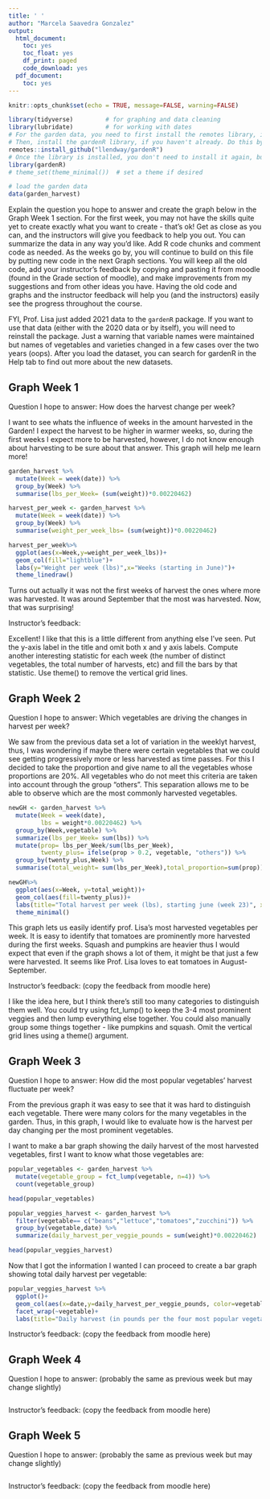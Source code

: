 ```yaml
---
title: ' '
author: "Marcela Saavedra Gonzalez"
output:
  html_document:
    toc: yes
    toc_float: yes
    df_print: paged
    code_download: yes
  pdf_document:
    toc: yes
---
```


```r
knitr::opts_chunk$set(echo = TRUE, message=FALSE, warning=FALSE)
```

```r
library(tidyverse)         # for graphing and data cleaning
library(lubridate)         # for working with dates
# For the garden data, you need to first install the remotes library, if you haven't already
# Then, install the gardenR library, if you haven't already. Do this by uncommenting the code below (delete the hashtag) and running it. Then, you should delete this line of code or add the hashtag back so you don't reinstall each time.
remotes::install_github("llendway/gardenR")
# Once the library is installed, you don't need to install it again, but each time you need to load the library using the code below. You will know if you haven't installed the library if the code below produces an error.
library(gardenR)
# theme_set(theme_minimal())  # set a theme if desired
```

```r
# load the garden data 
data(garden_harvest)
```

Explain the question you hope to answer and create the graph below in the Graph Week 1 section. For the first week, you may not have the skills quite yet to create exactly what you want to create - that's ok! Get as close as you can, and the instructors will give you feedback to help you out. You can summarize the data in any way you'd like. Add R code chunks and comment code as needed. As the weeks go by, you will continue to build on this file by putting new code in the next Graph sections. You will keep all the old code, add your instructor's feedback by copying and pasting it from moodle (found in the Grade section of moodle), and make improvements from my suggestions and from other ideas you have. Having the old code and graphs and the instructor feedback will help you (and the instructors) easily see the progress throughout the course.

FYI, Prof. Lisa just added 2021 data to the `gardenR` package. If you want to use that data (either with the 2020 data or by itself), you will need to reinstall the package. Just a warning that variable names were maintained but names of vegetables and varieties changed in a few cases over the two years (oops). After you load the dataset, you can search for gardenR in the Help tab to find out more about the new datasets.

## Graph Week 1

Question I hope to answer: How does the harvest change per week?

I want to see whats the influence of weeks in the amount harvested in the Garden! I expect the harvest to be higher in warmer weeks, so, during the first weeks I expect more to be harvested, however, I do not know enough about harvesting to be sure about that answer. This graph will help me learn more!


```r
garden_harvest %>% 
  mutate(Week = week(date)) %>% 
  group_by(Week) %>% 
  summarise(lbs_per_Week= (sum(weight))*0.00220462)

harvest_per_week <- garden_harvest %>% 
  mutate(Week = week(date)) %>% 
  group_by(Week) %>% 
  summarise(weight_per_week_lbs= (sum(weight))*0.00220462) 

harvest_per_week%>% 
  ggplot(aes(x=Week,y=weight_per_week_lbs))+
  geom_col(fill="lightblue")+
  labs(y="Weight per week (lbs)",x="Weeks (starting in June)")+
  theme_linedraw()
```
Turns out actually it was not the first weeks of harvest the ones where more was harvested. It was around September that the most was harvested. Now, that was surprising!

Instructor's feedback: 	

Excellent! I like that this is a little different from anything else I've seen. Put the y-axis label in the title and omit both x and y axis labels. Compute another interesting statistic for each week (the number of distinct vegetables, the total number of harvests, etc) and fill the bars by that statistic. Use theme() to remove the vertical grid lines.

## Graph Week 2

Question I hope to answer: Which vegetables are driving the changes in harvest per week?

We saw from the previous data set a lot of variation in the weeklyt harvest, thus, I was wondering if maybe there were certain vegetables that we could see getting progressively more or less harvested as time passes. For this I decided to take the proportion and give name to all the vegetables whose proportions are 20%. All vegetables who do not meet this criteria are taken into account through the group "others". This separation allows me to be able to observe which are the most commonly harvested vegetables.

```r
newGH <- garden_harvest %>% 
  mutate(Week = week(date),
         lbs = weight*0.00220462) %>% 
  group_by(Week,vegetable) %>% 
  summarize(lbs_per_Week= sum(lbs)) %>% 
  mutate(prop= lbs_per_Week/sum(lbs_per_Week),
         twenty_plus= ifelse(prop > 0.2, vegetable, "others")) %>% 
  group_by(twenty_plus,Week) %>% 
  summarise(total_weight= sum(lbs_per_Week),total_proportion=sum(prop))

newGH%>% 
  ggplot(aes(x=Week, y=total_weight))+
  geom_col(aes(fill=twenty_plus))+
  labs(title="Total harvest per week (lbs), starting june (week 23)", x=" ", y= " ",fill= "Vegetables")+
  theme_minimal()
```
This graph lets us easily identify prof. Lisa's most harvested vegetables per week. It is easy to identify that tomatoes are prominently more harvested  during the first weeks. Squash and pumpkins are heavier thus I would expect that even if the graph shows a lot of them, it might be that just a few were harvested. It seems like Prof. Lisa loves to eat tomatoes in August-September.

Instructor's feedback: (copy the feedback from moodle here)

I like the idea here, but I think there's still too many categories to distinguish them well. You could try using fct_lump() to keep the 3-4 most prominent veggies and then lump everything else together. You could also manually group some things together - like pumpkins and squash. Omit the vertical grid lines using a theme() argument.

## Graph Week 3

Question I hope to answer: How did the most popular vegetables' harvest fluctuate per week?

From the previous graph it was easy to see that it was hard to distinguish each vegetable. There were many colors for the many vegetables in the garden. Thus, in this graph, I would like to evaluate how is the harvest per day changing per the most prominent vegetables. 

I want to make a bar graph showing the daily harvest of the most harvested vegetables, first I want to know what those vegetables are:

```r
popular_vegetables <- garden_harvest %>% 
  mutate(vegetable_group = fct_lump(vegetable, n=4)) %>% 
  count(vegetable_group)

head(popular_vegetables)
```
```r
popular_veggies_harvest <- garden_harvest %>% 
  filter(vegetable== c("beans","lettuce","tomatoes","zucchini")) %>% 
  group_by(vegetable,date) %>% 
  summarize(daily_harvest_per_veggie_pounds = sum(weight)*0.00220462)

head(popular_veggies_harvest)
```

Now that I got the information I wanted I can proceed to create a bar graph showing total daily harvest per vegetable:

```r
popular_veggies_harvest %>% 
  ggplot()+
  geom_col(aes(x=date,y=daily_harvest_per_veggie_pounds, color=vegetable))+
  facet_wrap(~vegetable)+
  labs(title="Daily harvest (in pounds per the four most popular vegetables ", y= "", x= "")
```


Instructor's feedback: (copy the feedback from moodle here)

## Graph Week 4

Question I hope to answer: (probably the same as previous week but may change slightly)

```r

```

Instructor's feedback: (copy the feedback from moodle here)

## Graph Week 5

Question I hope to answer: (probably the same as previous week but may change slightly)

```r

```

Instructor's feedback: (copy the feedback from moodle here)

